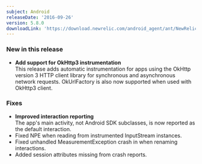 ```yaml
---
subject: Android
releaseDate: '2016-09-26'
version: 5.8.0
downloadLink: 'https://download.newrelic.com/android_agent/ant/NewRelic_Android_Agent_5.8.0.zip'
---
```


### New in this release

* **Add support for OkHttp3 instrumentation**  
  This release adds automatic instrumentation for apps using the OkHttp version 3 HTTP client library for synchronous and asynchronous network requests. OkUrlFactory is also now supported when used with OkHttp3 client.

### Fixes

* **Improved interaction reporting**  
  The app's main activity, not Android SDK subclasses, is now reported as the default interaction.
* Fixed NPE when reading from instrumented InputStream instances.
* Fixed unhandled MeasurementException crash in when renaming interactions.
* Added session attributes missing from crash reports.
